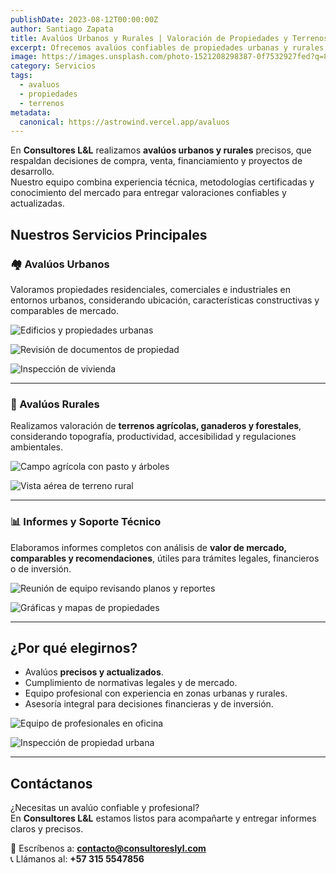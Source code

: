 ```yaml
---
publishDate: 2023-08-12T00:00:00Z
author: Santiago Zapata
title: Avalúos Urbanos y Rurales | Valoración de Propiedades y Terrenos
excerpt: Ofrecemos avalúos confiables de propiedades urbanas y rurales, asegurando precisión, cumplimiento normativo y soporte profesional para decisiones financieras y legales.
image: https://images.unsplash.com/photo-1521208298387-0f7532927fed?q=80&w=1974&auto=format&fit=crop&ixlib=rb-4.1.0&ixid=M3wxMjA3fDB8MHxwaG90by1wYWdlfHx8fGVufDB8fHx8fA%3D%3D
category: Servicios
tags:
  - avaluos
  - propiedades
  - terrenos
metadata:
  canonical: https://astrowind.vercel.app/avaluos
---
```


En **Consultores L&L** realizamos **avalúos urbanos y rurales** precisos, que respaldan decisiones de compra, venta, financiamiento y proyectos de desarrollo.  
Nuestro equipo combina experiencia técnica, metodologías certificadas y conocimiento del mercado para entregar valoraciones confiables y actualizadas.

## Nuestros Servicios Principales

### 🏘️ Avalúos Urbanos
Valoramos propiedades residenciales, comerciales e industriales en entornos urbanos, considerando ubicación, características constructivas y comparables de mercado.

![Edificios y propiedades urbanas](
https://images.unsplash.com/photo-1600585154340-be6161a56a0c?ixlib=rb-4.0.3&auto=format&fit=crop&w=2070&q=80)

![Revisión de documentos de propiedad](
https://images.unsplash.com/photo-1599423300746-b62533397364?ixlib=rb-4.0.3&auto=format&fit=crop&w=2070&q=80)

![Inspección de vivienda](
https://images.unsplash.com/photo-1631557776808-91908aba7ca0?q=80&w=1932&auto=format&fit=crop&ixlib=rb-4.1.0&ixid=M3wxMjA3fDB8MHxwaG90by1wYWdlfHx8fGVufDB8fHx8fA%3D%3D)

---

### 🌾 Avalúos Rurales
Realizamos valoración de **terrenos agrícolas, ganaderos y forestales**, considerando topografía, productividad, accesibilidad y regulaciones ambientales.

![Campo agrícola con pasto y árboles](
https://images.unsplash.com/photo-1501004318641-b39e6451bec6?ixlib=rb-4.0.3&auto=format&fit=crop&w=2070&q=80)



![Vista aérea de terreno rural](
https://images.unsplash.com/photo-1658996685197-f1380e909459?q=80&w=2074&auto=format&fit=crop&ixlib=rb-4.1.0&ixid=M3wxMjA3fDB8MHxwaG90by1wYWdlfHx8fGVufDB8fHx8fA%3D%3D)

---

### 📊 Informes y Soporte Técnico
Elaboramos informes completos con análisis de **valor de mercado, comparables y recomendaciones**, útiles para trámites legales, financieros o de inversión.

![Reunión de equipo revisando planos y reportes](
https://images.unsplash.com/photo-1632910121591-29e2484c0259?q=80&w=1931&auto=format&fit=crop&ixlib=rb-4.1.0&ixid=M3wxMjA3fDB8MHxwaG90by1wYWdlfHx8fGVufDB8fHx8fA%3D%3D)

![Gráficas y mapas de propiedades](
https://images.unsplash.com/photo-1522252234503-e356532cafd5?q=80&w=1925&auto=format&fit=crop&ixlib=rb-4.1.0&ixid=M3wxMjA3fDB8MHxwaG90by1wYWdlfHx8fGVufDB8fHx8fA%3D%3D)

---

## ¿Por qué elegirnos?

- Avalúos **precisos y actualizados**.  
- Cumplimiento de normativas legales y de mercado.  
- Equipo profesional con experiencia en zonas urbanas y rurales.  
- Asesoría integral para decisiones financieras y de inversión.

![Equipo de profesionales en oficina](
https://images.unsplash.com/photo-1531497865144-0464ef8fb9a9?q=80&w=1974&auto=format&fit=crop&ixlib=rb-4.1.0&ixid=M3wxMjA3fDB8MHxwaG90by1wYWdlfHx8fGVufDB8fHx8fA%3D%3D0)

![Inspección de propiedad urbana](
https://images.unsplash.com/photo-1531482615713-2afd69097998?q=80&w=2070&auto=format&fit=crop&ixlib=rb-4.1.0&ixid=M3wxMjA3fDB8MHxwaG90by1wYWdlfHx8fGVufDB8fHx8fA%3D%3D0)

---

## Contáctanos

¿Necesitas un avalúo confiable y profesional?  
En **Consultores L&L** estamos listos para acompañarte y entregar informes claros y precisos.

📩 Escríbenos a: **contacto@consultoreslyl.com**  
📞 Llámanos al: **+57 315 5547856**
